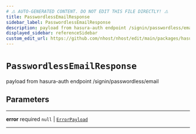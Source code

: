 ```yaml
---
# ⚠️ AUTO-GENERATED CONTENT. DO NOT EDIT THIS FILE DIRECTLY! ⚠️
title: PasswordlessEmailResponse
sidebar_label: PasswordlessEmailResponse
description: payload from hasura-auth endpoint /signin/passwordless/email
displayed_sidebar: referenceSidebar
custom_edit_url: https://github.com/nhost/nhost/edit/main/packages/hasura-auth-js/src/core/types.ts#L269
---
```


# `PasswordlessEmailResponse`

payload from hasura-auth endpoint /signin/passwordless/email

## Parameters

---

**<span className="parameter-name">error</span>** <span className="optional-status">required</span> `null` | [`ErrorPayload`](/reference/docgen/javascript/auth/types/error-payload)

---
